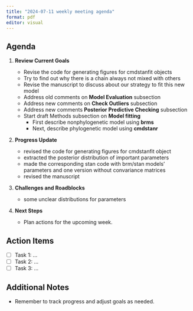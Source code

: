 ```yaml
---
title: "2024-07-11 weekly meeting agenda"
format: pdf
editor: visual
---
```


## Agenda

1.  **Review Current Goals**

    -   Revise the code for generating figures for cmdstanfit objects
    -   Try to find out why there is a chain always not mixed with others
    -   Revise the manuscript to discuss about our strategy to fit this new model
    -   Address old comments on **Model Evaluation** subsection
    -   Address new comments on **Check Outliers** subsection
    -   Address new comments **Posterior Predictive Checking** subsection
    -   Start draft Methods subsection on **Model fitting**
        -   First describe nonphylogenetic model using **brms**
        -   Next, describe phylogenetic model using **cmdstanr**
2.  **Progress Update**

    -   revised the code for generating figures for cmdstanfit object
    -   extracted the posterior distribution of important parameters
    -   made the corresponding stan code with brm/stan models' parameters and one version without convariance matrices
    -   revised the manuscript
3.  **Challenges and Roadblocks**

    -   some unclear distributions for parameters
4.  **Next Steps**
    -   Plan actions for the upcoming week.

## Action Items

-   [ ] Task 1: ...
-   [ ] Task 2: ...
-   [ ] Task 3: ...

## Additional Notes

-   Remember to track progress and adjust goals as needed.
